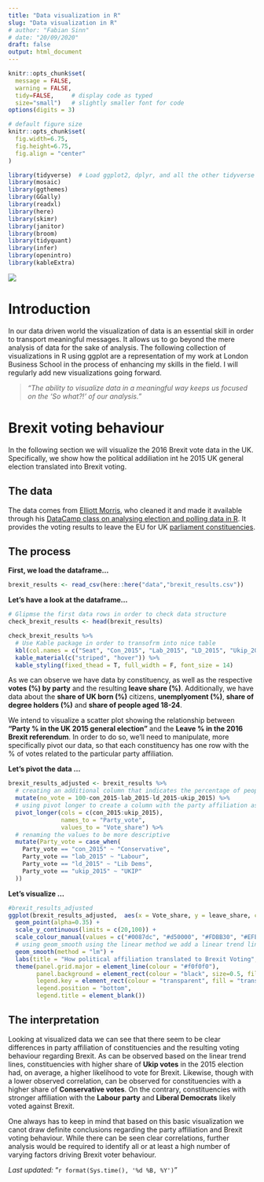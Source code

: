 ```yaml
---
title: "Data visualization in R"
slug: "Data visualization in R"
# author: "Fabian Sinn"
# date: "20/09/2020"
draft: false
output: html_document
---
```


```r
knitr::opts_chunk$set(
  message = FALSE, 
  warning = FALSE, 
  tidy=FALSE,     # display code as typed
  size="small")   # slightly smaller font for code
options(digits = 3)

# default figure size
knitr::opts_chunk$set(
  fig.width=6.75, 
  fig.height=6.75,
  fig.align = "center"
)
```


```r
library(tidyverse)  # Load ggplot2, dplyr, and all the other tidyverse packages
library(mosaic)
library(ggthemes)
library(GGally)
library(readxl)
library(here)
library(skimr)
library(janitor)
library(broom)
library(tidyquant)
library(infer)
library(openintro)
library(kableExtra)
```

![](data_vis.jpg)

# Introduction

In our data driven world the visualization of data is an essential skill in order to transport meaningful messages. It allows us to go beyond the mere analysis of data for the sake of analysis. The following collection of visualizations in R using ggplot are a representation of my work at London Business School in the process of enhancing my skills in the field. I will regularly add new visualizations going forward.

> *"The ability to visualize data in a meaningful way keeps us focused on the 'So what?!' of our analysis."* 

# Brexit voting behaviour

In the following section we will visualize the 2016 Brexit vote data in the UK. Specifically, we show how the political addiliation int he 2015 UK general election translated into Brexit voting.    

## The data 

The data comes from [Elliott Morris](https://www.thecrosstab.com/), who cleaned it and made it available through his [DataCamp class on analysing election and polling data in R](https://www.datacamp.com/courses/analyzing-election-and-polling-data-in-r). It provides the voting results to leave the EU for UK [parliament constituencies](https://en.wikipedia.org/wiki/United_Kingdom_Parliament_constituencies).

## The process

**First, we load the dataframe...**

```r
brexit_results <- read_csv(here::here("data","brexit_results.csv"))
```

**Let's have a look at the dataframe...**

```r

# Glipmse the first data rows in order to check data structure
check_brexit_results <- head(brexit_results)

check_brexit_results %>% 
  # Use Kable package in order to transofrm into nice table
  kbl(col.names = c("Seat", "Con_2015", "Lab_2015", "LD_2015", "Ukip_2015", "Leave_share (%)", "Born_in_UK", "Male", "Unemployed", "Degree", "Age_18to24")) %>%
  kable_material(c("striped", "hover")) %>%
  kable_styling(fixed_thead = T, full_width = F, font_size = 14)
```

As we can observe we have data by constituency, as well as the respective **votes (%) by party** and the resulting **leave share (%)**. Additionally, we have data about the **share of UK born (%)** citizens, **unemplyoment (%)**, **share of degree holders (%)** and **share of people aged 18-24**. 

We intend to visualize a scatter plot showing the relationship between **"Party % in the UK 2015 general election"** and the **Leave % in the 2016 Brexit referendum**. In order to do so, we'll need to manipulate, more specifically pivot our data, so that each constituency has one row with the % of votes related to the particular party affiliation.  

**Let's pivot the data ...** 
```r

brexit_results_adjusted <- brexit_results %>% 
  # creating an additional column that indicates the percentage of people that didn't vote: will not be used for this particular exercise
  mutate(no_vote = 100-con_2015-lab_2015-ld_2015-ukip_2015) %>% 
  # using pivot longer to create a column with the party affiliation as well as the respective percentage of votes
  pivot_longer(cols = c(con_2015:ukip_2015),
               names_to = "Party_vote",
               values_to = "Vote_share") %>% 
  # renaming the values to be more descriptive
  mutate(Party_vote = case_when(
    Party_vote == "con_2015" ~ "Conservative",
    Party_vote == "lab_2015" ~ "Labour",
    Party_vote == "ld_2015" ~ "Lib Dems", 
    Party_vote == "ukip_2015" ~ "UKIP" 
  )) 

```

**Let's visualize ...**
```r

#brexit_results_adjusted
ggplot(brexit_results_adjusted,  aes(x = Vote_share, y = leave_share, colour = Party_vote)) +
  geom_point(alpha=0.35) +
  scale_y_continuous(limits = c(20,100)) +
  scale_colour_manual(values = c("#0087dc", "#d50000", "#FDBB30", "#EFE600")) +
  # using geom_smooth using the linear method we add a linear trend line to the plot 
  geom_smooth(method = "lm") +
  labs(title = "How political affiliation translated to Brexit Voting", x = "Party % in the UK 2015 general election", y = "Leave % in the 2016 Brexit referendum") +
  theme(panel.grid.major = element_line(colour = "#f0f0f0"),
        panel.background = element_rect(colour = "black", size=0.5, fill = NA),
        legend.key = element_rect(colour = "transparent", fill = "transparent"),
        legend.position = "bottom",
        legend.title = element_blank())
```

## The interpretation

Looking at visualized data we can see that there seem to be clear differences in party affiliation of constituencies and the resulting voting behaviour regarding Brexit. As can be observed based on the linear trend lines, constituencies with higher share of **Ukip votes** in the 2015 election had, on average, a higher likelihood to vote for Brexit. Likewise, though with a lower observed correlation, can be observed for constituencies with a higher share of **Conservative votes**. On the contrary, constituencies with stronger affiliation with the **Labour party** and **Liberal Democrats** likely voted against Brexit. 

One always has to keep in mind that based on this basic visualization we canot draw definite conclusions regarding the party affiliation and Brexit voting behaviour. While there can be seen clear correlations, further analysis would be required to identify all or at least a high number of varying factors driving Brexit voter behaviour.  


*Last updated:* "`r format(Sys.time(), '%d %B, %Y')`"